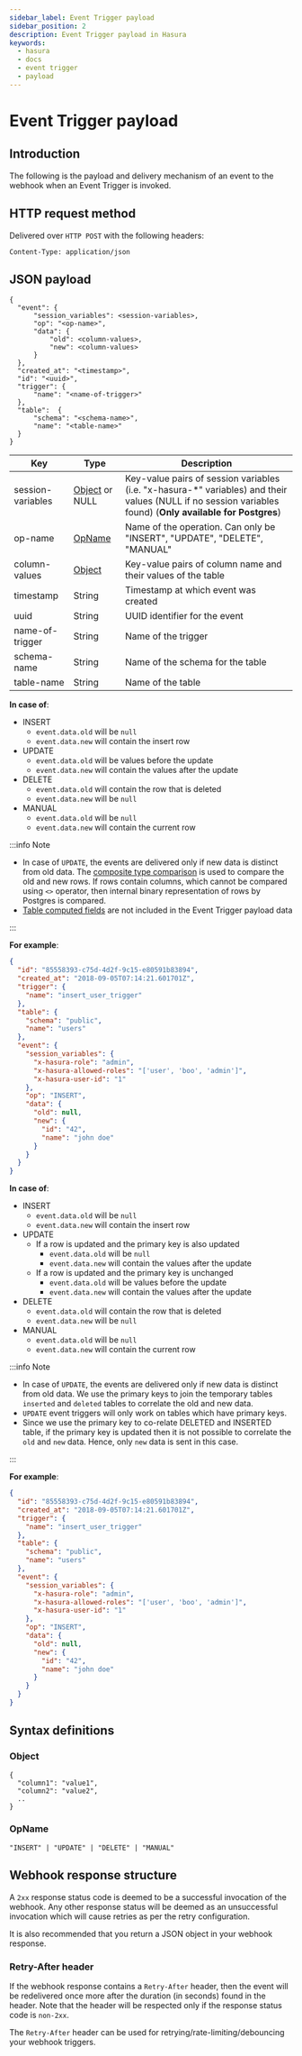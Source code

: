 ```yaml
---
sidebar_label: Event Trigger payload
sidebar_position: 2
description: Event Trigger payload in Hasura
keywords:
  - hasura
  - docs
  - event trigger
  - payload
---
```



# Event Trigger payload

## Introduction

The following is the payload and delivery mechanism of an event to the webhook when an Event Trigger is invoked.

## HTTP request method

Delivered over `HTTP POST` with the following headers:

```none
Content-Type: application/json
```

## JSON payload

```none
{
  "event": {
      "session_variables": <session-variables>,
      "op": "<op-name>",
      "data": {
          "old": <column-values>,
          "new": <column-values>
      }
  },
  "created_at": "<timestamp>",
  "id": "<uuid>",
  "trigger": {
      "name": "<name-of-trigger>"
  },
  "table":  {
      "schema": "<schema-name>",
      "name": "<table-name>"
  }
}
```

| Key               | Type                      | Description                                                                                                                                                 |
| ----------------- | ------------------------- | ----------------------------------------------------------------------------------------------------------------------------------------------------------- |
| session-variables | [Object](#object) or NULL | Key-value pairs of session variables (i.e. "x-hasura-\*" variables) and their values (NULL if no session variables found) (**Only available for Postgres**) |
| op-name           | [OpName](#opname)         | Name of the operation. Can only be "INSERT", "UPDATE", "DELETE", "MANUAL"                                                                                   |
| column-values     | [Object](#object)         | Key-value pairs of column name and their values of the table                                                                                                |
| timestamp         | String                    | Timestamp at which event was created                                                                                                                        |
| uuid              | String                    | UUID identifier for the event                                                                                                                               |
| name-of-trigger   | String                    | Name of the trigger                                                                                                                                         |
| schema-name       | String                    | Name of the schema for the table                                                                                                                            |
| table-name        | String                    | Name of the table                                                                                                                                           |

<Tabs groupId="user-preference" className="json-payloads">
<TabItem value="postgres" label="Postgres">

**In case of**:

- INSERT
  - `event.data.old` will be `null`
  - `event.data.new` will contain the insert row
- UPDATE
  - `event.data.old` will be values before the update
  - `event.data.new` will contain the values after the update
- DELETE
  - `event.data.old` will contain the row that is deleted
  - `event.data.new` will be `null`
- MANUAL
  - `event.data.old` will be `null`
  - `event.data.new` will contain the current row

:::info Note

- In case of `UPDATE`, the events are delivered only if new data is distinct from old data. The
  [composite type comparison](https://www.postgresql.org/docs/current/functions-comparisons.html#COMPOSITE-TYPE-COMPARISON)
  is used to compare the old and new rows. If rows contain columns, which cannot be compared using `<>` operator, then
  internal binary representation of rows by Postgres is compared.
- [Table computed fields](/schema/postgres/computed-fields.mdx) are not included in the Event Trigger payload data

:::

**For example**:

```json
{
  "id": "85558393-c75d-4d2f-9c15-e80591b83894",
  "created_at": "2018-09-05T07:14:21.601701Z",
  "trigger": {
    "name": "insert_user_trigger"
  },
  "table": {
    "schema": "public",
    "name": "users"
  },
  "event": {
    "session_variables": {
      "x-hasura-role": "admin",
      "x-hasura-allowed-roles": "['user', 'boo', 'admin']",
      "x-hasura-user-id": "1"
    },
    "op": "INSERT",
    "data": {
      "old": null,
      "new": {
        "id": "42",
        "name": "john doe"
      }
    }
  }
}
```

</TabItem>
<TabItem value="mssql" label="MSSQL">

**In case of**:

- INSERT
  - `event.data.old` will be `null`
  - `event.data.new` will contain the insert row
- UPDATE
  - If a row is updated and the primary key is also updated
    - `event.data.old` will be `null`
    - `event.data.new` will contain the values after the update
  - If a row is updated and the primary key is unchanged
    - `event.data.old` will be values before the update
    - `event.data.new` will contain the values after the update
- DELETE
  - `event.data.old` will contain the row that is deleted
  - `event.data.new` will be `null`
- MANUAL
  - `event.data.old` will be `null`
  - `event.data.new` will contain the current row

:::info Note

- In case of `UPDATE`, the events are delivered only if new data is distinct from old data. We use the primary keys to
  join the temporary tables `inserted` and `deleted` tables to correlate the old and new data.
- `UPDATE` event triggers will only work on tables which have primary keys.
- Since we use the primary key to co-relate DELETED and INSERTED table, if the primary key is updated then it is not
  possible to correlate the `old` and `new` data. Hence, only `new` data is sent in this case.

:::

**For example**:

```json
{
  "id": "85558393-c75d-4d2f-9c15-e80591b83894",
  "created_at": "2018-09-05T07:14:21.601701Z",
  "trigger": {
    "name": "insert_user_trigger"
  },
  "table": {
    "schema": "public",
    "name": "users"
  },
  "event": {
    "session_variables": {
      "x-hasura-role": "admin",
      "x-hasura-allowed-roles": "['user', 'boo', 'admin']",
      "x-hasura-user-id": "1"
    },
    "op": "INSERT",
    "data": {
      "old": null,
      "new": {
        "id": "42",
        "name": "john doe"
      }
    }
  }
}
```

</TabItem>
</Tabs>

## Syntax definitions

### Object

```none
{
  "column1": "value1",
  "column2": "value2",
  ..
}
```

### OpName

`"INSERT" | "UPDATE" | "DELETE" | "MANUAL"`

## Webhook response structure

A `2xx` response status code is deemed to be a successful invocation of the webhook. Any other response status will be
deemed as an unsuccessful invocation which will cause retries as per the retry configuration.

It is also recommended that you return a JSON object in your webhook response.

### Retry-After header

If the webhook response contains a `Retry-After` header, then the event will be redelivered once more after the duration
(in seconds) found in the header. Note that the header will be respected only if the response status code is `non-2xx`.

The `Retry-After` header can be used for retrying/rate-limiting/debouncing your webhook triggers.
